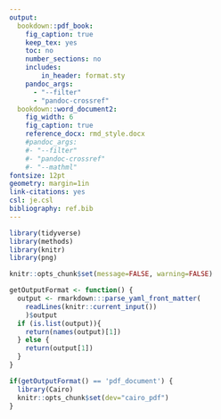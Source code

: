 ```yaml
---
output:
  bookdown::pdf_book:
    fig_caption: true
    keep_tex: yes
    toc: no
    number_sections: no
    includes:
        in_header: format.sty
    pandoc_args:
      - "--filter"
      - "pandoc-crossref"
  bookdown::word_document2:
    fig_width: 6
    fig_caption: true
    reference_docx: rmd_style.docx
    #pandoc_args:
    #- "--filter"
    #- "pandoc-crossref"
    #- "--mathml"
fontsize: 12pt
geometry: margin=1in
link-citations: yes
csl: je.csl
bibliography: ref.bib
---
```


```r
library(tidyverse)
library(methods)
library(knitr)
library(png)
```


```r
knitr::opts_chunk$set(message=FALSE, warning=FALSE)

getOutputFormat <- function() {
  output <- rmarkdown:::parse_yaml_front_matter(
    readLines(knitr::current_input())
    )$output
  if (is.list(output)){
    return(names(output)[1])
  } else {
    return(output[1])
  }
}

if(getOutputFormat() == 'pdf_document') {
  library(Cairo)
  knitr::opts_chunk$set(dev="cairo_pdf")
}
```
